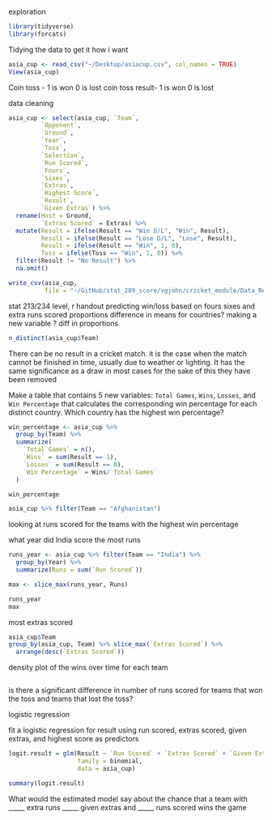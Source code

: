 exploration

```r
library(tidyverse)
library(forcats)
```
Tidying the data to get it how i want 
```r
asia_cup <- read_csv("~/Desktop/asiacup.csv", col_names = TRUE)
View(asia_cup)
```
Coin toss - 1 is won 0 is lost coin toss 
result- 1 is won 0 is lost 

data cleaning
```r
asia_cup <- select(asia_cup, `Team`,
         `Opponent`,
         `Ground`,
         `Year`,
         `Toss`,
         `Selection`,
         `Run Scored`,
         `Fours`,
         `Sixes`,
         `Extras`,
         `Highest Score`,
         `Result`,
         `Given Extras`) %>%
  rename(Host = Ground,
         `Extras Scored` = Extras) %>%
  mutate(Result = ifelse(Result == "Win D/L", "Win", Result),
         Result = ifelse(Result == "Lose D/L", "Lose", Result),
         Result = ifelse(Result == "Win", 1, 0),
         Toss = ifelse(Toss == "Win", 1, 0)) %>%
  filter(Result != "No Result") %>%
  na.omit()
```

```r
write_csv(asia_cup,
          file = "~/GitHub/stat_289_score/vgjohn/cricket_module/Data_Repo_Submission/asia_cup.csv")
```

stat 213/234 level, 
r handout 
predicting win/loss based on fours sixes and extra runs scored
proportions 
difference in means for countries? 
making a new variable ? diff in proportions 

```r
n_distinct(asia_cup$Team)
```

There can be no result in a cricket match. it is the case when the match cannot be finished in time, usually due to weather or lighting. It has the same significance as a draw in most cases for the sake of this they have been removed  

Make a table that contains 5 new variables: `Total Games`, `Wins`, `Losses`, and `Win Percentage` that calculates the corresponding win percentage for each distinct country. Which country has the highest win percentage? 

```r
win_percentage <- asia_cup %>%
  group_by(Team) %>%
  summarize(
    `Total Games` = n(), 
    `Wins` = sum(Result == 1),
    `Losses` = sum(Result == 0),
    `Win Percentage` = Wins/`Total Games`
  )

win_percentage
```
```r
asia_cup %>% filter(Team == "Afghanistan")
```
looking at runs scored for the teams with the highest win percentage 

what year did India score the most runs
```r
runs_year <- asia_cup %>% filter(Team == "India") %>%
  group_by(Year) %>%
  summarize(Runs = sum(`Run Scored`))

max <- slice_max(runs_year, Runs)

runs_year
max
```
most extras scored 
```r
asia_cup$Team
group_by(asia_cup, Team) %>% slice_max(`Extras Scored`) %>%
  arrange(desc(`Extras Scored`))
```

density plot of the wins over time  for each team 
```r

```

is there a significant difference in number of runs scored for teams that won the toss and teams that lost the toss? 

logistic regression 

fit a logistic regression for result using run scored, extras scored, given extras, and highest score as predictors
```r
logit.result = glm(Result ~ `Run Scored` + `Extras Scored` + `Given Extras`,
                   family = binomial,
                   data = asia_cup)

summary(logit.result)
```

What would the estimated model say about the chance that a team with _____ extra runs _____ given extras and _____ runs scored wins the game 
